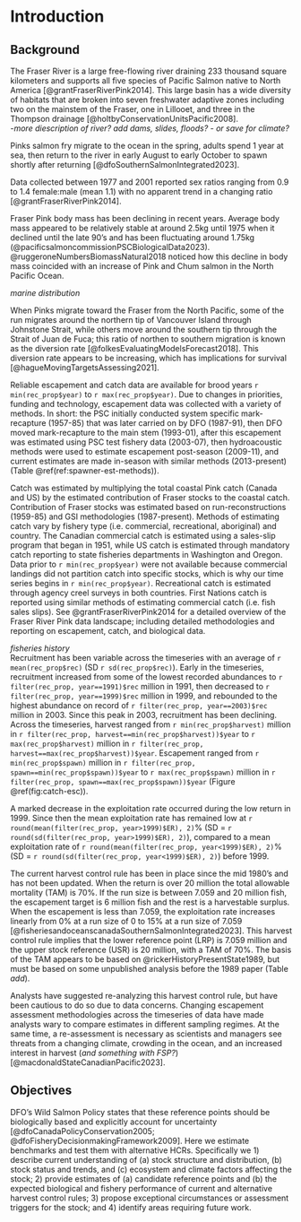 # Introduction  

## Background  

The Fraser River is a large free-flowing river draining 233 thousand square kilometers and supports all five species of Pacific Salmon native to North America [@grantFraserRiverPink2014]. 
This large basin has a wide diversity of habitats that are broken into seven freshwater adaptive zones including two on the mainstem of the Fraser, one in Lillooet, and three in the Thompson drainage [@holtbyConservationUnitsPacific2008].  
-*more diescription of river? add dams, slides, floods? - or save for climate?*

Pinks salmon fry migrate to the ocean in the spring, adults spend 1 year at sea, then return to the river in early August to early October to spawn shortly after returning [@dfoSouthernSalmonIntegrated2023].  

Data collected between 1977 and 2001 reported sex ratios ranging from 0.9 to 1.4 female:male (mean 1.1) with no apparent trend in a changing ratio [@grantFraserRiverPink2014].  

Fraser Pink body mass has been declining in recent years. 
Average body mass appeared to be relatively stable at around 2.5kg until 1975 when it declined until the late 90's and has been fluctuating around 1.75kg (@pacificsalmoncommissionPSCBiologicalData2023).
@ruggeroneNumbersBiomassNatural2018 noticed how this decline in body mass coincided with an increase of Pink and Chum salmon in the North Pacific Ocean.  

*marine distribution*

When Pinks migrate toward the Fraser from the North Pacific, some of the run migrates around the northern tip of Vancouver Island through Johnstone Strait, while others move around the southern tip through the Strait of Juan de Fuca; this ratio of northen to southern migration is known as the diversion rate [@folkesEvaluatingModelsForecast2018]. 
This diversion rate appears to be increasing, which has implications for survival [@hagueMovingTargetsAssessing2021]. 

Reliable escapement and catch data are available for brood years `r min(rec_prop$year)` to `r max(rec_prop$year)`. 
Due to changes in priorities, funding and technology, escapement data was collected with a variety of methods. 
In short: the PSC initially conducted system specific mark-recapture (1957-85) that was later carried on by DFO (1987-91), then DFO moved mark-recapture to the main stem (1993-01), after this escapement was estimated using PSC test fishery data (2003-07), then hydroacoustic methods were used to estimate escapement post-season (2009-11), and current estimates are made in-season with similar methods (2013-present) (Table \@ref(ref:spawner-est-methods)). 

Catch was estimated by multiplying the total coastal Pink catch (Canada and US) by the estimated contribution of Fraser stocks to the coastal catch. 
Contribution of Fraser stocks was estimated based on run-reconstructions (1959-85) and GSI methodologies (1987-present). 
Methods of estimating catch vary by fishery type (i.e. commercial, recreational, aboriginal) and country.
The Canadian commercial catch is estimated using a sales-slip program that began in 1951, while US catch is estimated through mandatory catch reporting to state fisheries departments in Washington and Oregon.
Data prior to `r min(rec_prop$year)` were not available because commercial landings did not partition catch into specific stocks, which is why our time series begins in `r min(rec_prop$year)`.
Recreational catch is estimated through agency creel surveys in both countries.
First Nations catch is reported using similar methods of estimating commercial catch (i.e. fish sales slips). 
See @grantFraserRiverPink2014 for a detailed overview of the Fraser River Pink data landscape; including detailed methodologies and reporting on escapement, catch, and biological data.  

*fisheries history*  
Recruitment has been variable across the timeseries with an average of `r mean(rec_prop$rec)` (SD `r sd(rec_prop$rec)`). Early in the timeseries, recruitment increased from  some of the lowest recorded abundances to `r filter(rec_prop, year==1991)$rec` million in 1991, then decreased to `r filter(rec_prop, year==1999)$rec` million in 1999, and rebounded to the highest abundance on record of `r filter(rec_prop, year==2003)$rec` million in 2003. 
Since this peak in 2003, recruitment has been declining. 
Across the timeseries, harvest ranged from `r min(rec_prop$harvest)` million in `r filter(rec_prop, harvest==min(rec_prop$harvest))$year` to `r max(rec_prop$harvest)` million in `r filter(rec_prop, harvest==max(rec_prop$harvest))$year`. Escapement ranged from `r min(rec_prop$spawn)` million in `r filter(rec_prop, spawn==min(rec_prop$spawn))$year` to `r max(rec_prop$spawn)` million in `r filter(rec_prop, spawn==max(rec_prop$spawn))$year` (Figure \@ref(fig:catch-esc)).  

A marked decrease in the exploitation rate occurred during the low return in 1999. Since then the mean exploitation rate has remained low at `r round(mean(filter(rec_prop, year>1999)$ER), 2)`% (SD = `r round(sd(filter(rec_prop, year>1999)$ER), 2)`), compared to a mean exploitation rate of `r round(mean(filter(rec_prop, year<1999)$ER), 2)`% (SD = `r round(sd(filter(rec_prop, year<1999)$ER), 2)`) before 1999.  

The current harvest control rule has been in place since the mid 1980's and has not been updated.
When the return is over 20 million the total allowable mortality (TAM) is 70%.
If the run size is between 7.059 and 20 million fish, the escapement target is 6 million fish and the rest is a harvestable surplus. 
When the escapement is less than 7.059, the exploitation rate increases linearly from 0% at a run size of 0 to 15% at a run size of 7.059 [@fisheriesandoceanscanadaSouthernSalmonIntegrated2023]. 
This harvest control rule implies that the lower reference point (LRP) is 7.059 million and the upper stock reference (USR) is 20 million, with a TAM of 70%. The basis of the TAM appears to be based on @rickerHistoryPresentState1989, but must be based on some unpublished analysis before the 1989 paper (Table *add*).  

Analysts have suggested re-analyzing this harvest control rule, but have been cautious to do so due to data concerns. 
Changing escapement assessment methodologies across the timeseries of data have made analysts wary to compare estimates in different sampling regimes. At the same time, a re-assessment is necessary as scientists and managers see threats from a changing climate, crowding in the ocean, and an increased interest in harvest (*and something with FSP?*) [@macdonaldStateCanadianPacific2023].   


## Objectives  

DFO's Wild Salmon Policy states that these reference points should be biologically based and explicitly account for uncertainty [@dfoCanadaPolicyConservation2005; @dfoFisheryDecisionmakingFramework2009]. 
Here we estimate benchmarks and test them with alternative HCRs. 
Specifically we 1) describe current understanding of (a) stock structure and distribution, (b) stock status and trends, and (c) ecosystem and climate factors affecting the stock; 2) provide estimates of (a) candidate reference points and (b) the expected biological and fishery performance of current and alternative harvest control rules; 3) propose exceptional circumstances or assessment triggers for the stock; and 4) identify areas requiring future work.  

